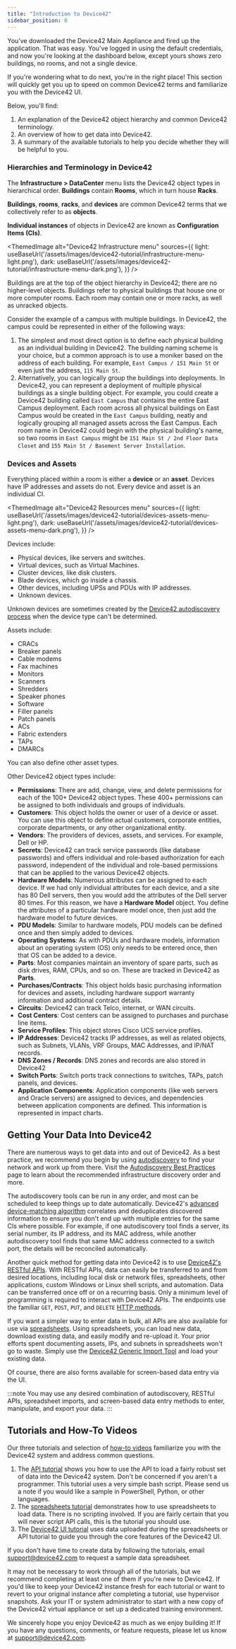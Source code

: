 ```yaml
---
title: "Introduction to Device42"
sidebar_position: 0
---
```



You’ve downloaded the Device42 Main Appliance and fired up the application. That was easy. You've logged in using the default credentials, and now you're looking at the dashboard below, except yours shows zero buildings, no rooms, and not a single device.

If you're wondering what to do next, you're in the right place! This section will quickly get you up to speed on common Device42 terms and familiarize you with the Device42 UI.

Below, you'll find:

1. An explanation of the Device42 object hierarchy and common Device42 terminology.
2. An overview of how to get data into Device42.
3. A summary of the available tutorials to help you decide whether they will be helpful to you.

### Hierarchies and Terminology in Device42

The **Infrastructure > DataCenter** menu lists the Device42 object types in hierarchical order. **Buildings** contain **Rooms**, which in turn house **Racks**.

**Buildings**, **rooms**, **racks**, and **devices** are common Device42 terms that we collectively refer to as **objects**.

**Individual instances** of objects in Device42 are known as **Configuration Items (CIs)**.

<ThemedImage
  alt="Device42 Infrastructure menu"
  sources={{
    light: useBaseUrl('/assets/images/device42-tutorial/infrastructure-menu-light.png'),
    dark: useBaseUrl('/assets/images/device42-tutorial/infrastructure-menu-dark.png'),
  }}
/>

Buildings are at the top of the object hierarchy in Device42; there are no higher-level objects. Buildings refer to physical buildings that house one or more computer rooms. Each room may contain one or more racks, as well as unracked objects.

Consider the example of a campus with multiple buildings. In Device42, the campus could be represented in either of the following ways:

1. The simplest and most direct option is to define each physical building as an individual building in Device42. The building naming scheme is your choice, but a common approach is to use a moniker based on the address of each building. For example, `East Campus / 151 Main St` or even just the address, `115 Main St`.
2. Alternatively, you can logically group the buildings into deployments. In Device42, you can represent a deployment of multiple physical buildings as a single building object. For example, you could create a Device42 building called `East Campus` that contains the entire East Campus deployment. Each room across all physical buildings on East Campus would be created in the `East Campus` building, neatly and logically grouping all managed assets across the East Campus. Each room name in Device42 could begin with the physical building's name, so two rooms in `East Campus` might be `151 Main St / 2nd Floor Data Closet` and `155 Main St / Basement Server Installation`.

### Devices and Assets

Everything placed within a room is either a **device** or an **asset**. Devices have IP addresses and assets do not. Every device and asset is an individual CI.

<ThemedImage
  alt="Device42 Resources menu"
  sources={{
    light: useBaseUrl('/assets/images/device42-tutorial/devices-assets-menu-light.png'),
    dark: useBaseUrl('/assets/images/device42-tutorial/devices-assets-menu-dark.png'),
  }}
/>

Devices include:

- Physical devices, like servers and switches.
- Virtual devices, such as Virtual Machines.
- Cluster devices, like disk clusters.
- Blade devices, which go inside a chassis.
- Other devices, including UPSs and PDUs with IP addresses.
- Unknown devices.

Unknown devices are sometimes created by the [Device42 autodiscovery process](/auto-discovery/index.mdx) when the device type can't be determined. 

Assets include:

- CRACs
- Breaker panels
- Cable modems
- Fax machines
- Monitors
- Scanners
- Shredders
- Speaker phones
- Software
- Filler panels
- Patch panels
- ACs
- Fabric extenders
- TAPs
- DMARCs

You can also define other asset types.

Other Device42 object types include:

- **Permissions**: There are add, change, view, and delete permissions for each of the 100+ Device42 object types. These 400+ permissions can be assigned to both individuals and groups of individuals.
- **Customers**: This object holds the owner or user of a device or asset. You can use this object to define actual customers, corporate entities, corporate departments, or any other organizational entity.
- **Vendors**: The providers of devices, assets, and services. For example, Dell or HP.
- **Secrets**: Device42 can track service passwords (like database passwords) and offers individual and role-based authorization for each password, independent of the individual and role-based permissions that can be applied to the various Device42 objects.
- **Hardware Models**: Numerous attributes can be assigned to each device. If we had only individual attributes for each device, and a site has 80 Dell servers, then you would add the attributes of the Dell server 80 times. For this reason, we have a **Hardware Model** object. You define the attributes of a particular hardware model once, then just add the hardware model to future devices.
- **PDU Models**: Similar to hardware models, PDU models can be defined once and then simply added to devices.
- **Operating Systems**: As with PDUs and hardware models, information about an operating system (OS) only needs to be entered once, then that OS can be added to a device.
- **Parts**: Most companies maintain an inventory of spare parts, such as disk drives, RAM, CPUs, and so on. These are tracked in Device42 as **Parts**.
- **Purchases/Contracts**: This object holds basic purchasing information for devices and assets, including hardware support warranty information and additional contract details.
- **Circuits**: Device42 can track Telco, internet, or WAN circuits.
- **Cost Centers**: Cost centers can be assigned to purchases and purchase line items.
- **Service Profiles**: This object stores Cisco UCS service profiles.
- **IP Addresses**: Device42 tracks IP addresses, as well as related objects, such as Subnets, VLANs, VRF Groups, MAC Addresses, and IP/NAT records.
- **DNS Zones / Records**: DNS zones and records are also stored in Device42
- **Switch Ports**: Switch ports track connections to switches, TAPs, patch panels, and devices.
- **Application Components**: Application components (like web servers and Oracle servers) are assigned to devices, and dependencies between application components are defined. This information is represented in impact charts.

## Getting Your Data Into Device42

There are numerous ways to get data into and out of Device42. As a best practice, we recommend you begin by using [autodiscovery](/getstarted/getting-started-with-auto-discovery.mdx) to find your network and work up from there. Visit the [Autodiscovery Best Practices](auto-discovery/autodisc-best-practices.md) page to learn about the recommended infrastructure discovery order and more.

The autodiscovery tools can be run in any order, and most can be scheduled to keep things up to date automatically. Device42's [advanced device-matching algorithm](https://support.device42.com/hc/en-us/en-us/articles/360009292494-Release-Summary-15-09-02) correlates and deduplicates discovered information to ensure you don't end up with multiple entries for the same CIs where possible. For example, if one autodiscovery tool finds a server, its serial number, its IP address, and its MAC address, while another autodiscovery tool finds that same MAC address connected to a switch port, the details will be reconciled automatically.

Another quick method for getting data into Device42 is to use [Device42's RESTful APIs](https://api.device42.com). With RESTful APIs, data can easily be transferred to and from desired locations, including local disk or network files, spreadsheets, other applications, custom Windows or Linux shell scripts, and automation. Data can be transferred once off or on a recurring basis. Only a minimum level of programming is required to interact with Device42 APIs. The endpoints use the familiar `GET`, `POST`, `PUT`, and `DELETE` [HTTP methods](https://blog.postman.com/what-are-http-methods/).

If you want a simpler way to enter data in bulk, all APIs are also available for use via [spreadsheets](/integration/imports/spreadsheet-imports-and-exports.mdx). Using spreadsheets, you can load new data, download existing data, and easily modify and re-upload it. Your prior efforts spent documenting assets, IPs, and subnets in spreadsheets won't go to waste. Simply use the [Device42 Generic Import Tool](https://www.device42.com/bulk-data-management/) and load your existing data.

Of course, there are also forms available for screen-based data entry via the UI.

:::note
You may use any desired combination of autodiscovery, RESTful APIs, spreadsheet imports, and screen-based data entry methods to enter, manipulate, and export your data.
:::

## Tutorials and How-To Videos

Our three tutorials and selection of [how-to videos](docs/how-to-videos/index.md) familiarize you with the Device42 system and address common questions.

1. The [API tutorial](getstarted/tutorials/tutorial-loading-data-using-the-api.mdx) shows you how to use the API to load a fairly robust set of data into the Device42 system. Don't be concerned if you aren't a programmer. This tutorial uses a very simple bash script. Please send us a note if you would like a sample in PowerShell, Python, or other languages.
2. The [spreadsheets tutorial](/getstarted/tutorials/tutorial-loading-data-using-spreadsheets.mdx) demonstrates how to use spreadsheets to load data. There is no scripting involved. If you are fairly certain that you will never script API calls, this is the tutorial you should use.
3. The [Device42 UI tutorial](getstarted/tutorials/tutorial-navigating-the-device42-user-interface.mdx) uses data uploaded during the spreadsheets or API tutorial to guide you through the core features of the Device42 UI.

If you don't have time to create data by following the tutorials, email [support@device42.com](mailto:support@device42.com) to request a sample data spreadsheet.

It may not be necessary to work through all of the tutorials, but we recommend completing at least one of them if you're new to Device42. If you'd like to keep your Device42 instance fresh for each tutorial or want to revert to your original instance after completing a tutorial, use hypervisor snapshots. Ask your IT or system administrator to start with a new copy of the Device42 virtual appliance or set up a dedicated training environment.

We sincerely hope you enjoy Device42 as much as we enjoy building it! If you have any questions, comments, or feature requests, please let us know at [support@device42.com](mailto:support@device42.com).
